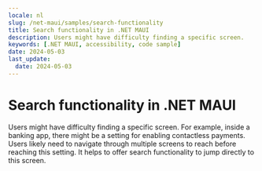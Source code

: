 ```yaml
---
locale: nl
slug: /net-maui/samples/search-functionality
title: Search functionality in .NET MAUI
description: Users might have difficulty finding a specific screen.
keywords: [.NET MAUI, accessibility, code sample]
date: 2024-05-03
last_update:
  date: 2024-05-03
---
```


# Search functionality in .NET MAUI

Users might have difficulty finding a specific screen. For example, inside a banking app, there might be a setting for enabling contactless payments. Users likely need to navigate through multiple screens to reach before reaching this setting. It helps to offer search functionality to jump directly to this screen.

<CodeSample id="screen-search" platform="net-maui" locale="en"/>
